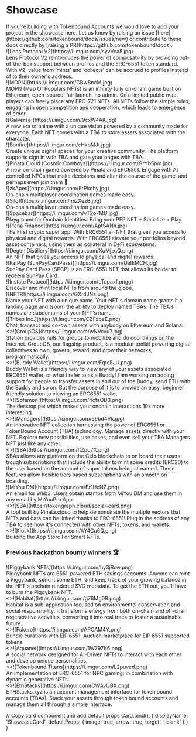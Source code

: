 
# Showcase

<Callout emoji="✍🏽" type="info">
  If you're building with Tokenbound Accounts we would love to add your project in the showcase here. Let us know by raising an issue [here](https://github.com/tokenbound/docs/issues/new) or contribute to these docs directly by [raising a PR](https://github.com/tokenbound/docs).
</Callout>

<div className="showcase">
<Cards>

<ShowcaseCard title="Lens Protocol V2" href="https://www.lens.xyz/">
    ![Lens Protocol V2](https://i.imgur.com/syvVca5.jpg)
    <div className="description">
      Lens Protocol V2 reintroduces the power of composability by providing out-of-the-box support between profiles and the ERC-6551 token standard. With V2, value from ‘mints’ and ‘collects’ can be accrued to profiles instead of to their owner's address.
    </div>
  </ShowcaseCard>

<ShowcaseCard title="MOPN" href="https://www.mopn.xyz/">
    ![MOPN](https://i.imgur.com/CBwBncM.jpg)
    <div className="description">
      MOPN (Map Of Populars NFTs) is an infinity fully on-chain game built on Ethereum, open-source, fair launch, no admin. On a limited public map, players can freely place any ERC-721 NFTs. All NFTs follow the simple rules, engaging in open competition and cooperation, which leads to emergence of order.
    </div>
  </ShowcaseCard>

<ShowcaseCard title="Galverse" href="https://www.bonfire.xyz">
    ![Galverse](https://i.imgur.com/9cxW4AK.jpg)
    <div className="description">
       A new era of anime with a unique vision powered by a community made for everyone. Each NFT comes with a TBA to store assets associated with the character.
    </div>
  </ShowcaseCard>

<ShowcaseCard title="Bonfire" href="https://www.bonfire.xyz">
    ![Bonfire](https://i.imgur.com/cHkbMJt.jpg)
    <div className="description">
       Create unique digital spaces for your creative community. The platform supports sign in with TBA and gate your pages with TBA.
    </div>
  </ShowcaseCard>

<ShowcaseCard title="Pinata Cloud (Cosmic Cowboys)" href="https://www.pinata.cloud">
    ![Pinata Cloud (Cosmic Cowboys)](https://i.imgur.com/GrYb5pm.jpg)
    <div className="description">
       A new on-chain game powered by Pinata and ERC6551. Engage with AI controlled NPCs that make decisions and alter the course of the game, and perhaps even join them 👀
    </div>
  </ShowcaseCard>

<ShowcaseCard title="zkApes" href="https://zkape.io">
    ![zkApes](https://i.imgur.com/ErPkoby.jpg)
    <div className="description">
      On-chain multiplayer coordination games made easy.
    </div>
  </ShowcaseCard>
<ShowcaseCard title="Silo.gg" href="https://silo.gg">
    ![Silo](https://i.imgur.com/mizXezB.jpg)
    <div className="description">
      On-chain multiplayer coordination games made easy.
    </div>
  </ShowcaseCard>
<ShowcaseCard title="Spacebar" href="https://www.spacebar.xyz">
    ![Spacebar](https://i.imgur.com/vT2o7MU.jpg)
    <div className="description">
      Playground for Onchain Identities. Bring your PFP NFT + Socialize + Play
    </div>
  </ShowcaseCard>
    <ShowcaseCard title="Plena Finance" href="link3.to/plenafinance">
    ![Plena Finance](https://i.imgur.com/AptSANh.jpg)
    <div className="description">
      The First crypto super app. With ERC6551 an NFT that gives you access to physical and digital rewards. With ERC6551 elevate your portfolios beyond asset containers, using them as collateral in DeFi ecosystems.
    </div>
  </ShowcaseCard>
  <ShowcaseCard title="Degen Distillery" href="https://www.degendistillery.com">
    ![Degen Distillery](https://i.imgur.com/XuMjzqQ.png)
    <div className="description">
      An NFT that gives you access to physical and digital rewards.
    </div>
  </ShowcaseCard>
  <ShowcaseCard title="FatPay (SunPayCardPass)" href="https://www.fatpay.org">
    ![FatPay (SunPayCardPass)](https://i.imgur.com/UaIEMCH.jpg)
    <div className="description">
      SunPay Card Pass (SPCP) is an ERC-6551 NFT that allows its holder to redeem SunPay Card.
    </div>
  </ShowcaseCard>
  <ShowcaseCard title="Instate Protocol" href="https://instate.vercel.app/map">
    ![Instate Protocol](https://i.imgur.com/LTupaxf.pngg)
    <div className="description">
      Discover and mint local NFTs from around the globe.
    </div>
  </ShowcaseCard>
  <ShowcaseCard title="NFTR - the NFT name registry" href="https://www.nftr.name/">
    ![NFTR](https://i.imgur.com/GXrdJNz.png)
    <div className="description">
      Name your NFT with a unique name. Your NFT's domain name grants it a landing page and (soon) the ability to deploy named TBAs. The TBA's names are subdomains of your NFT's name.
    </div>
  </ShowcaseCard>
  <ShowcaseCard title="Tribes Inc." href="https://www.tribes.xyz/">
    ![Tribes Inc.](https://i.imgur.com/CZFzpeE.png)
    <div className="description">
      Chat, transact and co-own assets with anybody on Ethereum and Solana.
    </div>
  </ShowcaseCard>
  <ShowcaseCard title="GroupOS by Station Network" href="https://station.mirror.xyz/wV3sS2WN8DymlBtRVa5tn6tLxQx3mu_6rEdoydy_SGU">
    <>![GroupOS](https://i.imgur.com/wNVcvu7.jpg)</>
    <div className="description">
      Station provides rails for groups to mobilize and do cool things on the Internet. GroupOS, our flagship product, is a modular toolkit powering digital collectives to own, govern, reward, and grow their networks, programmatically.
    </div>
  </ShowcaseCard>
  <ShowcaseCard title="Buddy Wallet" href="https://buddywallet.io">
      <>![Buddy Wallet](https://i.imgur.com/FqtcEJU.png)</>
      <div className="description">
        Buddy Wallet is a friendly way to view any of your assets associated ERC6551 wallet, or what I refer to as a Buddy! I am working on adding support for people to transfer assets in and out of the Buddy, send ETH with the Buddy and so on. But the purpose of it is to provide an easy, beginner friendly solution to viewing an ERC6551 wallet.
      </div>
  </ShowcaseCard>
  <ShowcaseCard title="Sofamon" href="https://sofamon.xyz/">
      <>![Sofamon](https://i.imgur.com/4ctaQD3.png)</>
      <div className="description">
        The desktop pet which makes your onchain interactions 10x more interesting
      </div>
  </ShowcaseCard>
  <ShowcaseCard title="The Managers" href="https://themanagers.wtf/">
      <>![Managers](https://i.imgur.com/59bd4Vk.jpg)</>
      <div className="description">
        An innovative NFT collection harnessing the power of ERC6551 or TokenBound Account (TBA) technology. Manage assets directly with your NFT. Explore new possibilities, use cases, and even sell your TBA Managers NFT just like any other.
      </div>
  </ShowcaseCard>

  <ShowcaseCard title="Subscription Bound Accounts (SBA)" href="https://devfolio.co/projects/sba-b742">
      <>![SBA](https://i.imgur.com/ftZpq7X.png)</>
      <div className="description">
        SBAs allows any platform on the Celo blockchain to on board their users trough subscriptions that include the ability to mint some credits (ERC20) to the user based on the amount of super tokens being streamed. These features allow flexible tiers based subscriptions with an smooth on boarding.
      </div>
  </ShowcaseCard>
  <ShowcaseCard title="MiYou DM" href="https://dm.miyou.io">
    ![MiYou DM](https://i.imgur.com/Br1HcNZ.png)
    <div className="description">
      An email for Web3. Users obtain stamps from MiYou DM and use them in any email by MiYouPro App.
    </div>
  </ShowcaseCard>

  <ShowcaseCard title="Tokengraph.cloud" href="https://tokengraph.cloud">
      <>![SBA](https://tokengraph.cloud/social-card.png)</>
      <div className="description">
        A tool built by Pinata.cloud to help demonstrate the multiple vectors that NFTs and data can be linked thanks to ERC-6551! Plug in the address of any TBA to see how it's connected with other NFTs, tokens, and wallets.
      </div>
  </ShowcaseCard>

  <ShowcaseCard title="Kiosk" href="https://tbkiosk.xyz/projects">
    <>![Kiosk](https://i.imgur.com/AY4Cu6Q.png)</>
    <div className="description">
      Building the App Store For Smart NFTs.
    </div>
  </ShowcaseCard>

</Cards>
</div>

### Previous hackathon bounty winners 🏆
<div className="showcase">
<Cards>
    <ShowcaseCard title="Piggybank NFTs" href="https://ethglobal.com/showcase/piggybank-6551-nft-e2ai5">
      ![Piggybank NFTs](https://i.imgur.com/hy3jRcw.png)
      <div className="description">
        Piggybank NFTs are 6551-powered ETH savings accounts. Anyone can mint a Piggybank, send it some ETH, and keep track of your growing balance in the NFT's onchain rendered SVG metadata. To get the ETH out, you'll have to burn the Piggybank NFT.
      </div>
    </ShowcaseCard>
  <ShowcaseCard title="Habitat" href="https://ethglobal.com/showcase/habitat-zpg07">
    <>![Habitat](https://i.imgur.com/g76Mg0R.png)</>
    <div className="description">
      Habitat is a sub-application focused on environmental conservation and social responsibility. It transforms energy from both on-chain and off-chain regenerative activities, converting it into real trees to foster a sustainable future.
    </div>
  </ShowcaseCard>
  <ShowcaseCard title="Fukuro" href="https://ethglobal.com/showcase/fukuro-3cdwv">
    <>![Fukuro](https://i.imgur.com/APCAM4Y.png)</>
    <div className="description">
      Bundle curations with EIP 6551. Auction marketplace for EIP 6551 supported tokens.
    </div>
  </ShowcaseCard>
  <ShowcaseCard title="Aquanet" href="https://ethglobal.com/showcase/aquanet-dzz2c">
    <>![Aquanet](https://i.imgur.com/1W797K6.png)</>
    <div className="description">
      A social network designed for AI-Driven NFTs to interact with each other and develop unique personalities.
    </div>
  </ShowcaseCard>
  <ShowcaseCard title="Tokenbound Titans" href="https://ethglobal.com/showcase/tokenbound-titans-5w6oq">
    <>![Tokenbound Titans](https://i.imgur.com/L2puved.png)</>
    <div className="description">
      An implementation of ERC-6551 for NPC gaming; in combination with dynamic generative NFTs
    </div>
  </ShowcaseCard>
  <ShowcaseCard title="ETHStacks" href="https://ethglobal.com/showcase/ethstacks-gdtth">
    <>![EthStacks](https://i.imgur.com/CWAvQBX.png)</>
    <div className="description">
      ETHStacks.xyz is an account management interface for token bound accounts (TBAs). Stack your assets through token bound accounts and manage them all through a simple interface.
    </div>
  </ShowcaseCard>
</Cards>
</div>

  // Copy card component and add default props
  Card.bind(),
  {
    displayName: 'ShowcaseCard',
    defaultProps: {
      image: true,
      arrow: true,
      target: '_blank'
    }
  }
)

<style global jsx>{`
  .showcase img {
    aspect-ratio: 12/6.3;
    object-fit: cover;
  }
  .showcase .description {
    padding: 20px;
  }
`}</style>
